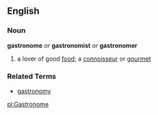 ==English==
=== Noun ===
'''gastronome''' ''or'' '''gastronomist''' ''or'' '''gastronomer'''
# a lover of good [[food]]; a [[connoisseur]] or [[gourmet]]


=== Related Terms ===
*[[gastronomy]]

[[pl:Gastronome]]